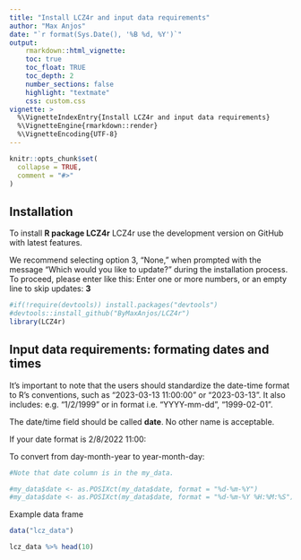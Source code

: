 ```yaml
---
title: "Install LCZ4r and input data requirements"
author: "Max Anjos"
date: "`r format(Sys.Date(), '%B %d, %Y')`"
output:
    rmarkdown::html_vignette:
    toc: true
    toc_float: TRUE
    toc_depth: 2
    number_sections: false
    highlight: "textmate"
    css: custom.css
vignette: >
  %\VignetteIndexEntry{Install LCZ4r and input data requirements}
  %\VignetteEngine{rmarkdown::render}
  %\VignetteEncoding{UTF-8}
---
```


```r
knitr::opts_chunk$set(
  collapse = TRUE,
  comment = "#>"
)
```

## Installation 

To install **R package LCZ4r** LCZ4r use the development version on GitHub with latest features. 

We recommend selecting option 3, "None," when prompted with the message "Which would you like to update?" during the installation process. To proceed, please enter like this: 
Enter one or more numbers, or an empty line to skip updates: **3**


```r

#if(!require(devtools)) install.packages("devtools")
#devtools::install_github("ByMaxAnjos/LCZ4r")
library(LCZ4r)

```

## Input data requirements: formating dates and times

It's important to note that the users should standardize the date-time format to R's conventions, such as "2023-03-13 11:00:00" or "2023-03-13". It also includes: e.g. “1/2/1999” or in format i.e. “YYYY-mm-dd”, “1999-02-01”.

The date/time field should be called **date**. No other name is acceptable.

If your date format is 2/8/2022 11:00: 

To convert from day-month-year to year-month-day:

```r

#Note that date column is in the my_data.

#my_data$date <- as.POSIXct(my_data$date, format = "%d-%m-%Y")
#my_data$date <- as.POSIXct(my_data$date, format = "%d-%m-%Y %H:%M:%S")

```

Example data frame
```r
data("lcz_data")

lcz_data %>% head(10)

```

